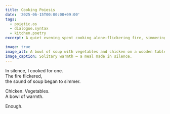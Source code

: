 ```yaml
---
title: Cooking Poiesis
date: '2025-06-15T00:00:00+09:00'
tags:
  - poietic.os
  - dialogue.syntax
  - kitchen.poetry
excerpt: A quiet evening spent cooking alone—flickering fire, simmering sound, and a bowl of warmth.

image: true
image_alt: A bowl of soup with vegetables and chicken on a wooden table
image_caption: Solitary warmth — a meal made in silence.
---
```


In silence, I cooked for one.  
The fire flickered,  
the sound of soup began to simmer.

Chicken. Vegetables.  
A bowl of warmth.

Enough.